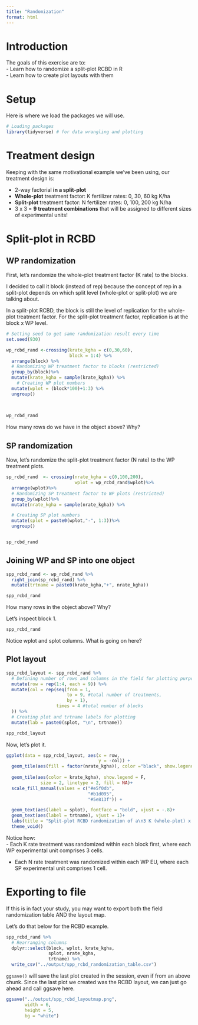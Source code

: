 ```yaml
---
title: "Randomization"
format: html
---
```


# Introduction  
The goals of this exercise are to:  
- Learn how to randomize a split-plot RCBD in R  
- Learn how to create plot layouts with them  

# Setup  
Here is where we load the packages we will use.  
```r
# Loading packages
library(tidyverse) # for data wrangling and plotting
```

# Treatment design  
Keeping with the same motivational example we've been using, our treatment design is:  

-   2-way factorial **in a split-plot**  
-   **Whole-plot** treatment factor: K fertilizer rates: 0, 30, 60 kg K/ha\
-   **Split-plot** treatment factor: N fertilizer rates: 0, 100, 200 kg N/ha\
-   3 x 3 = **9 treatment combinations** that will be assigned to different sizes of experimental units!  

# Split-plot in RCBD  
## WP randomization  
First, let's randomize the whole-plot treatment factor (K rate) to the blocks.  

I decided to call it block (instead of rep) because the concept of rep in a split-plot depends on which split level (whole-plot or split-plot) we are talking about.  

In a split-plot RCBD, the block is still the level of replication for the whole-plot treatment factor. For the split-plot treatment factor, replication is at the block x WP level.  

```r
# Setting seed to get same randomization result every time
set.seed(930)

wp_rcbd_rand <-crossing(krate_kgha = c(0,30,60),
                        block = 1:4) %>%
  arrange(block) %>%
  # Randomizing WP treatment factor to blocks (restricted) 
  group_by(block)%>%
  mutate(krate_kgha = sample(krate_kgha)) %>%
    # Creating WP plot numbers 
  mutate(wplot = (block*100)+1:3) %>%
  ungroup()
  
  

wp_rcbd_rand
```

How many rows do we have in the object above? Why?  

## SP randomization  
Now, let's randomize the split-plot treatment factor (N rate) to the WP treatment plots.  
```r
sp_rcbd_rand  <- crossing(nrate_kgha = c(0,100,200),
                          wplot = wp_rcbd_rand$wplot)%>%
  arrange(wplot)%>%
  # Randomizing SP treatment factor to WP plots (restricted)
  group_by(wplot)%>%
  mutate(nrate_kgha = sample(nrate_kgha)) %>%

  # Creating SP plot numbers 
  mutate(splot = paste0(wplot,"-", 1:3))%>%
  ungroup()


sp_rcbd_rand
```

## Joining WP and SP into one object
```r
spp_rcbd_rand <- wp_rcbd_rand %>%
  right_join(sp_rcbd_rand) %>%
  mutate(trtname = paste0(krate_kgha,"+", nrate_kgha))

spp_rcbd_rand
```

How many rows in the object above? Why?

Let's inspect block 1.  
```r
spp_rcbd_rand  
```

Notice wplot and splot columns. What is going on here?  

## Plot layout  
```r
spp_rcbd_layout <- spp_rcbd_rand %>%
  # Defining number of rows and columns in the field for plotting purposes
  mutate(row = rep(1:4, each = 9)) %>%
  mutate(col = rep(seq(from = 1, 
                       to = 9, #total number of treatments, 
                       by = 1), 
                   times = 4 #total number of blocks
  )) %>%
  # Creating plot and trtname labels for plotting
  mutate(lab = paste0(splot, "\n", trtname))

spp_rcbd_layout
```

Now, let's plot it.
```r
ggplot(data = spp_rcbd_layout, aes(x = row, 
                                   y = -col)) +
  geom_tile(aes(fill = factor(nrate_kgha)), color ="black", show.legend = F)+
  
  geom_tile(aes(color = krate_kgha), show.legend = F,
             size = 2, linetype = 2, fill = NA)+
  scale_fill_manual(values = c("#e5f0db",
                               "#b1d095",
                               "#5e813f")) +

  geom_text(aes(label = splot), fontface = "bold", vjust = -.8)+
  geom_text(aes(label = trtname), vjust = 1)+
  labs(title = "Split-plot RCBD randomization of a\n3 K (whole-plot) x 3 N (split-plot) treatment design") +
  theme_void()

```

Notice how:  
  - Each K rate treatment was randomized within each block first, where each WP experimental unit comprises 3 cells. 
  
  - Each N rate treatment was randomized within each WP EU, where each SP experimental unit comprises 1 cell.  

# Exporting to file  
If this is in fact your study, you may want to export both the field randomization table AND the layout map.  

Let's do that below for the RCBD example.  

```r
spp_rcbd_rand %>%
  # Rearranging columns  
  dplyr::select(block, wplot, krate_kgha, 
                splot, nrate_kgha,
                trtname) %>%
  write_csv("../output/spp_rcbd_randomization_table.csv")


```

`ggsave()` will save the last plot created in the session, even if from an above chunk. Since the last plot we created was the RCBD layout, we can just go ahead and call ggsave here.  

```r
ggsave("../output/spp_rcbd_layoutmap.png",
       width = 6,
       height = 5,
       bg = "white")
```



